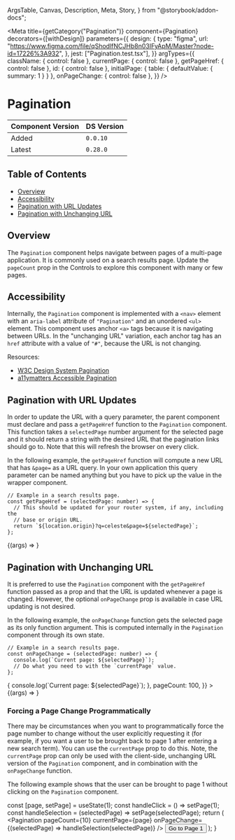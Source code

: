   ArgsTable,
  Canvas,
  Description,
  Meta,
  Story,
} from "@storybook/addon-docs";



<Meta
  title={getCategory("Pagination")}
  component={Pagination}
  decorators={[withDesign]}
  parameters={{
    design: {
      type: "figma",
      url: "https://www.figma.com/file/qShodlfNCJHb8n03IFyApM/Master?node-id=17226%3A932",
    },
    jest: ["Pagination.test.tsx"],
  }}
  argTypes={{
    className: { control: false },
    currentPage: { control: false },
    getPageHref: { control: false },
    id: { control: false },
    initialPage: { table: { defaultValue: { summary: 1 } } },
    onPageChange: { control: false },
  }}
/>

# Pagination

| Component Version | DS Version |
| ----------------- | ---------- |
| Added             | `0.0.10`   |
| Latest            | `0.28.0`   |

## Table of Contents

- [Overview](#overview)
- [Accessibility](#accessibility)
- [Pagination with URL Updates](#pagination-with-url-updates)
- [Pagination with Unchanging URL](#pagination-with-unchanging-url)

## Overview

<Description of={Pagination} />

The `Pagination` component helps navigate between pages of a multi-page
application. It is commonly used on a search results page. Update the `pageCount`
prop in the Controls to explore this component with many or few pages.

## Accessibility

Internally, the `Pagination` component is implemented with a `<nav>` element with
an `aria-label` attribute of `"Pagination"` and an unordered `<ul>` element. This
component uses anchor `<a>` tags because it is navigating between URLs. In the
"unchanging URL" variation, each anchor tag has an `href` attribute with a value
of `"#"`, because the URL is not changing.

Resources:

- [W3C Design System Pagination](https://design-system.w3.org/components/pagination.html)
- [a11ymatters Accessible Pagination](https://www.a11ymatters.com/pattern/pagination/)

## Pagination with URL Updates

In order to update the URL with a query parameter, the parent component must
declare and pass a `getPageHref` function to the `Pagination` component. This
function takes a `selectedPage` number argument for the selected page and it
should return a string with the desired URL that the pagination links should go
to. Note that this will refresh the browser on every click.

In the following example, the `getPageHref` function will compute a new URL that
has `&page=` as a URL query. In your own application this query parameter can be
named anything but you have to pick up the value in the wrapper component.

```tsx
// Example in a search results page.
const getPageHref = (selectedPage: number) => {
  // This should be updated for your router system, if any, including the
  // base or origin URL.
  return `${location.origin}?q=celeste&page=${selectedPage}`;
};
```

<Canvas withToolbar>
  <Story
    name="Pagination with URL Updates"
    args={{
      className: undefined,
      getPageHref: hrefProps.getPageHref,
      id: "pagination-id",
      initialPage: hrefProps.computedCurrentPage || 1,
      pageCount: 10,
    }}
  >
    {(args) => <Pagination {...args} onPageChange={undefined} />}
  </Story>
</Canvas>

<ArgsTable story="Pagination with URL Updates" />

## Pagination with Unchanging URL

It is preferred to use the `Pagination` component with the `getPageHref`
function passed as a prop and that the URL is updated whenever a page is
changed. However, the optional `onPageChange` prop is available in case URL
updating is not desired.

In the following example, the `onPageChange` function gets the selected page as
its only function argument. This is computed internally in the `Pagination`
component through its own state.

```tsx
// Example in a search results page.
const onPageChange = (selectedPage: number) => {
  console.log(`Current page: ${selectedPage}`);
  // Do what you need to with the `currentPage` value.
};
```

<Canvas withToolbar>
  <Story
    name="Pagination with Unchanging URL"
    args={{
      className: undefined,
      id: "pagination-id-2",
      initialPage: 7,
      onPageChange: (selectedPage) => {
        console.log(`Current page: ${selectedPage}`);
      },
      pageCount: 100,
    }}
  >
    {(args) => <Pagination {...args} getPageHref={undefined} />}
  </Story>
</Canvas>

### Forcing a Page Change Programmatically

There may be circumstances when you want to programmatically force the page
number to change without the user explicitly requesting it (for example, if
you want a user to be brought back to page 1 after entering a new search term).
You can use the `currentPage` prop to do this. Note, the `currentPage` prop can
only be used with the client-side, unchanging URL version of the `Pagination`
component, and in combination with the `onPageChange` function.

The following example shows that the user can be brought to page 1 without clicking
on the `Pagination` component.

  const [page, setPage] = useState(1);
  const handleClick = () => setPage(1);
  const handleSelection = (selectedPage) => setPage(selectedPage);
  return (
    <VStack align="start" spacing={6}>
      <Pagination
        pageCount={10}
        currentPage={page}
        onPageChange={(selectedPage) => handleSelection(selectedPage)}
      />
      <Button id="go-to-btn" type="button" onClick={handleClick}>
        Go to Page 1
      </Button>
    </VStack>
  );
}

<Canvas>
  <DSProvider>
    <CurrentPagePaginationExample />
  </DSProvider>
</Canvas>
